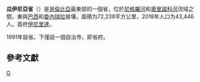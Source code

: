 {{Infobox settlement
| name = 瓜伊尼亚省
| native_name = {{lang|es|Departamento de Guainía}}
| settlement_type = [[哥伦比亚行政区划|哥伦比亚省份]]
| motto = ''“Perpetua lozanía”''
| image_skyline = 
| imagesize = 
| image_caption = 
| image_flag = File:Flag of Guainía.svg
| image_seal = File:Escudo del Guainía.svg
| image_map = File:Guainia in Colombia (mainland).svg
| map_caption = 瓜伊尼亚省在哥伦比亚的位置
| image_map1 = File:Guainia Topographic 2.png
| map_caption1 = 瓜伊尼亚省地形图
| subdivision_type = 国家
| subdivision_name = {{COL}}
| subdivision_type1 = 大区
| subdivision_name1 = {{link-en|哥伦比亚亚马孙大区|Amazon natural region}}
| seat_type = 省会
| seat = [[伊尼里达|伊尼里达]]
| leader_title = [[省长|省长]]
| leader_name = Javier Eliecer Zapata Parrado（2016-2019）
| established_title = 设立
| established_date = 1963年7月13日
| established_title2 = 设省
| established_date2 = 1991年7月4日
| elevation_m = 177
| area_total_km2 = 72238
| area_rank = [[哥伦比亚省份面积列表|第5位]]
| population_as_of = 2018年
| population_total = 43446
| population_rank = [[哥伦比亚省份人口列表|第33位]]
| population_density_km2 = auto
| population_demonym = Guainiano, guainarense
| timezone = [[UTC−05:00|UTC−05:00]]
| utc_offset = -5
| timezone_DST = 
| coordinates = {{coord|3|51|55|N|67|55|26|W|region:|display=inline}}
| postal_code_type = [[邮编|邮编]]
| postal_code = 94
| area_code = +(8)
| blank_name = [[ISO_3166|ISO 3166代码]]
| blank_info = CO-GUA
| website = {{url|www.guainia.gov.co}}
}}
'''瓜伊尼亞省'''（{{lang|es|Departamento de Guainía}}）是[[哥倫比亞|哥倫比亞]]最東部的一個省，位於[[尼格羅河|尼格羅河]]和[[奧里諾科河|奧里諾科河]]流域之間，東與[[巴西|巴西]]和[[委內瑞拉|委內瑞拉]]接壤。面積为72,238平方公里，2018年人口为43,446人。首府[[伊尼里達|伊尼里達]]。

1991年設省。下僅設一個自治市，即省府。
== 參考文獻 ==
<div class="references-small">
<references />
</div>
{{Departments of Colombia}}

[[Category:哥倫比亞行政區劃|G]]